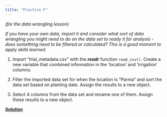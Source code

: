```yaml
---
title: "Practice F"
---
```


*(for the data wrangling lesson)*

*If you have your own data, import it and consider what sort of data wrangling you might need to do on the data set to ready it for analysis - does something need to be filtered or calculated? This is a good moment to apply skills learned. *

(@) Import "trial_metadata.csv" with the ***readr*** function `read_csv()`. Create a new variable that combined information in the 'location' and 'irrigation' columns.

(@) Filter the imported data set for when the location is "Parma" and sort the data set based on planting date. Assign the results to a new object. 

(@) Select 4 columns from the data set and rename one of them. Assign these results to a new object. 


[***Solution***](../practice/solution-F.qmd)
